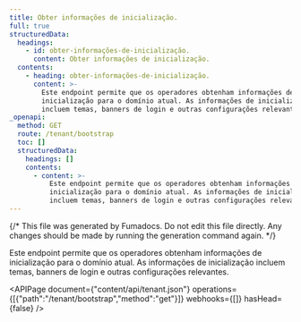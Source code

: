 ```yaml
---
title: Obter informações de inicialização.
full: true
structuredData:
  headings:
    - id: obter-informações-de-inicialização.
      content: Obter informações de inicialização.
  contents:
    - heading: obter-informações-de-inicialização.
      content: >-
        Este endpoint permite que os operadores obtenham informações de
        inicialização para o domínio atual. As informações de inicialização
        incluem temas, banners de login e outras configurações relevantes.
_openapi:
  method: GET
  route: /tenant/bootstrap
  toc: []
  structuredData:
    headings: []
    contents:
      - content: >-
          Este endpoint permite que os operadores obtenham informações de
          inicialização para o domínio atual. As informações de inicialização
          incluem temas, banners de login e outras configurações relevantes.
---
```


{/* This file was generated by Fumadocs. Do not edit this file directly. Any changes should be made by running the generation command again. */}

Este endpoint permite que os operadores obtenham informações de inicialização para o domínio atual. As informações de inicialização incluem temas, banners de login e outras configurações relevantes.

<APIPage document={"content/api/tenant.json"} operations={[{"path":"/tenant/bootstrap","method":"get"}]} webhooks={[]} hasHead={false} />